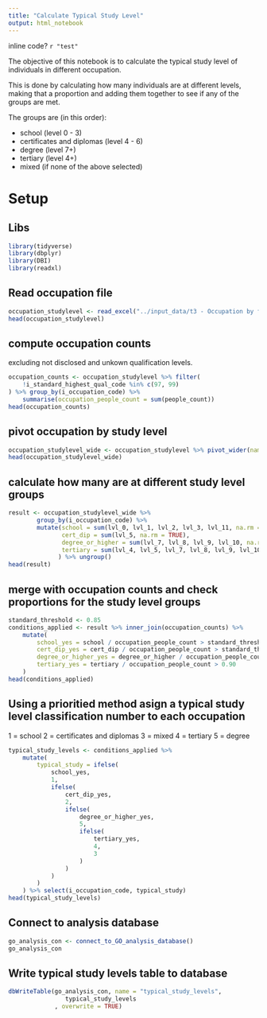 ```yaml
---
title: "Calculate Typical Study Level"
output: html_notebook
---
```


inline code? `r "test"`

The objective of this notebook is to calculate the typical study level of individuals in different occupation.

This is done by calculating how many individuals are at different levels, making that a proportion and adding them together to see if any of the groups are met.

The groups are (in this order):

* school (level 0 - 3)
* certificates and diplomas (level 4 - 6)
* degree (level 7+)
* tertiary (level 4+)
* mixed (if none of the above selected)


# Setup
## Libs
```r
library(tidyverse)
library(dbplyr)
library(DBI)
library(readxl)
```


## Read occupation file
```r
occupation_studylevel <- read_excel("../input_data/t3 - Occupation by field of study - Checked.xlsx", sheet="Occupation by level totals", skip = 4)
head(occupation_studylevel)
```

## compute occupation counts

excluding not disclosed and unkown qualification levels.
```r
occupation_counts <- occupation_studylevel %>% filter(
    !i_standard_highest_qual_code %in% c(97, 99)
) %>% group_by(i_occupation_code) %>%
    summarise(occupation_people_count = sum(people_count))
head(occupation_counts)
```

## pivot occupation by study level
```r
occupation_studylevel_wide <- occupation_studylevel %>% pivot_wider(names_from = i_standard_highest_qual_code, names_prefix = "lvl_", values_from = people_count)
head(occupation_studylevel_wide)
```

## calculate how many are at different study level groups
```r
result <- occupation_studylevel_wide %>%
        group_by(i_occupation_code) %>%
        mutate(school = sum(lvl_0, lvl_1, lvl_2, lvl_3, lvl_11, na.rm = TRUE), 
               cert_dip = sum(lvl_5, na.rm = TRUE),
               degree_or_higher = sum(lvl_7, lvl_8, lvl_9, lvl_10, na.rm = TRUE), 
               tertiary = sum(lvl_4, lvl_5, lvl_7, lvl_8, lvl_9, lvl_10, na.rm = TRUE)
              ) %>% ungroup()
head(result)
```

## merge with occupation counts and check proportions for the study level groups
```r
standard_threshold <- 0.85
conditions_applied <- result %>% inner_join(occupation_counts) %>%
    mutate(
        school_yes = school / occupation_people_count > standard_threshold,
        cert_dip_yes = cert_dip / occupation_people_count > standard_threshold,
        degree_or_higher_yes = degree_or_higher / occupation_people_count > standard_threshold,
        tertiary_yes = tertiary / occupation_people_count > 0.90
    )
head(conditions_applied)
```

## Using a prioritied method asign a typical study level classification number to each occupation

1 = school
2 = certificates and diplomas
3 = mixed
4 = tertiary
5 = degree
```r
typical_study_levels <- conditions_applied %>%
    mutate(
        typical_study = ifelse(
            school_yes,
            1,
            ifelse(
                cert_dip_yes,
                2,
                ifelse(
                    degree_or_higher_yes,
                    5,
                    ifelse(
                        tertiary_yes,
                        4,
                        3
                    )
                )
            )
        )
    ) %>% select(i_occupation_code, typical_study)
head(typical_study_levels)
```

## Connect to analysis database

```r
go_analysis_con <- connect_to_GO_analysis_database()
go_analysis_con
```

## Write typical study levels table to database
```r
dbWriteTable(go_analysis_con, name = "typical_study_levels",  
                typical_study_levels
             , overwrite = TRUE)
```